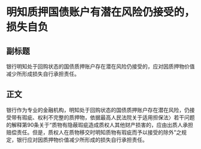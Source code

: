 # 明知质押国债账户有潜在风险仍接受的，损失自负
## 副标题
银行明知处于回购状态的国债质押账户存在潜在风险仍接受的，应对因质押物价值减少所形成损失自行承担责任。
## 正文
银行作为专业的金融机构，明知处于回购状态的国债质押账户存在潜在风险，仍接受带有瑕疵、权利不完整的质押物，依据最高人民法院关于适用担保法〉若干问题的解释第90条关于“质物有隐蔽瑕疵造成质权人其他财产损害的，应由出质人承担赔偿责任。但是，质权人在质物移交时明知质物有瑕疵而予以接受的除外”之规定，银行应对因质押物价值减少所形成的损失自行承担责任。